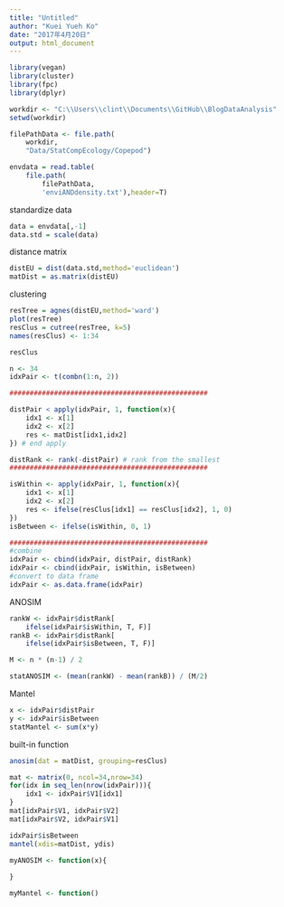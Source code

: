 ```yaml
---
title: "Untitled"
author: "Kuei Yueh Ko"
date: "2017年4月20日"
output: html_document
---
```

```r
library(vegan)
library(cluster)
library(fpc)
library(dplyr)
```

```r
workdir <- "C:\\Users\\clint\\Documents\\GitHub\\BlogDataAnalysis"
setwd(workdir)

filePathData <- file.path(
    workdir,
    "Data/StatCompEcology/Copepod")

envdata = read.table(
    file.path(
        filePathData,
        'enviANDdensity.txt'),header=T)
```

standardize data
```r
data = envdata[,-1]
data.std = scale(data)
```

distance matrix
```r
distEU = dist(data.std,method='euclidean')
matDist = as.matrix(distEU)
```

clustering
```r
resTree = agnes(distEU,method='ward')
plot(resTree)
resClus = cutree(resTree, k=5)
names(resClus) <- 1:34

resClus
```


```r
n <- 34
idxPair <- t(combn(1:n, 2))

#################################################

distPair < apply(idxPair, 1, function(x){
    idx1 <- x[1]
    idx2 <- x[2]
    res <- matDist[idx1,idx2]
}) # end apply

distRank <- rank(-distPair) # rank from the smallest
#################################################

isWithin <- apply(idxPair, 1, function(x){
    idx1 <- x[1]
    idx2 <- x[2]
    res <- ifelse(resClus[idx1] == resClus[idx2], 1, 0)
})
isBetween <- ifelse(isWithin, 0, 1)

#################################################
#combine
idxPair <- cbind(idxPair, distPair, distRank)
idxPair <- cbind(idxPair, isWithin, isBetween)
#convert to data frame
idxPair <- as.data.frame(idxPair)
```


ANOSIM
```r
rankW <- idxPair$distRank[
    ifelse(idxPair$isWithin, T, F)]
rankB <- idxPair$distRank[
    ifelse(idxPair$isBetween, T, F)]

M <- n * (n-1) / 2

statANOSIM <- (mean(rankW) - mean(rankB)) / (M/2)
```

Mantel
```r
x <- idxPair$distPair 
y <- idxPair$isBetween
statMantel <- sum(x*y)
```

built-in function
```r
anosim(dat = matDist, grouping=resClus)
```

```r
mat <- matrix(0, ncol=34,nrow=34)
for(idx in seq_len(nrow(idxPair))){
    idx1 <- idxPair$V1[idx1]
}
mat[idxPair$V1, idxPair$V2]
mat[idxPair$V2, idxPair$V1]

idxPair$isBetween
mantel(xdis=matDist, ydis)
```


```r
myANOSIM <- function(x){
    
}
```


```r
myMantel <- function()
```

